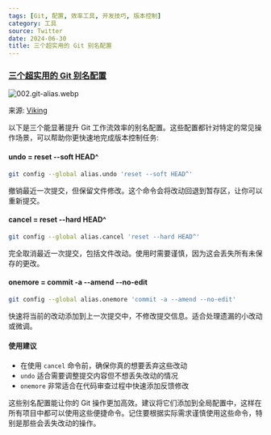 ```yaml
---
tags: [Git, 配置, 效率工具, 开发技巧, 版本控制]
category: 工具
source: Twitter
date: 2024-06-30
title: 三个超实用的 Git 别名配置
---
```


### [三个超实用的 Git 别名配置](https://x.com/vikingmute/status/1809039941915324622)

![002.git-alias.webp](https://img.mengpeng.tech/i/2024/11/24/6742f9ad78447.webp)

来源: [Viking](https://x.com/vikingmute/status/1809039941915324622)  

以下是三个能显著提升 Git 工作流效率的别名配置。这些配置都针对特定的常见操作场景，可以帮助你更快速地完成版本控制任务:

#### undo = reset --soft HEAD^

```bash
git config --global alias.undo 'reset --soft HEAD^'
```

撤销最近一次提交，但保留文件修改。这个命令会将改动回退到暂存区，让你可以重新提交。

#### cancel = reset --hard HEAD^

```bash
git config --global alias.cancel 'reset --hard HEAD^'
```

完全取消最近一次提交，包括文件改动。使用时需要谨慎，因为这会丢失所有未保存的更改。

#### onemore = commit -a --amend --no-edit

```bash
git config --global alias.onemore 'commit -a --amend --no-edit'
```

快速将当前的改动添加到上一次提交中，不修改提交信息。适合处理遗漏的小改动或微调。

#### 使用建议

-   在使用 `cancel` 命令前，确保你真的想要丢弃这些改动
-   `undo` 适合需要调整提交内容但不想丢失改动的情况
-   `onemore` 非常适合在代码审查过程中快速添加反馈修改

这些别名配置能让你的 Git 操作更加高效。建议将它们添加到全局配置中，这样在所有项目中都可以使用这些便捷命令。记住要根据实际需求谨慎使用这些命令，特别是那些会丢失改动的操作。
